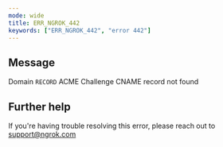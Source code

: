 ```yaml
---
mode: wide
title: ERR_NGROK_442
keywords: ["ERR_NGROK_442", "error 442"]
---
```


## Message

Domain `RECORD` ACME Challenge CNAME record not found

## Further help

If you're having trouble resolving this error, please reach out to [support@ngrok.com](mailto:support@ngrok.com?subject=Help%20with%20ERR_NGROK_442)
